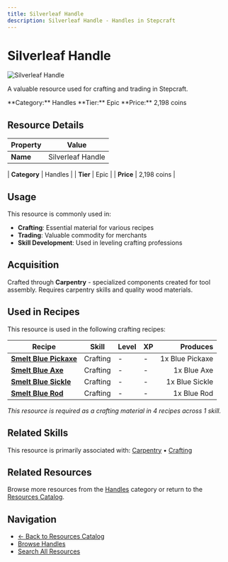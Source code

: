 ```yaml
---
title: Silverleaf Handle
description: Silverleaf Handle - Handles in Stepcraft
---
```


# Silverleaf Handle

<div className="flex items-start gap-6 mb-8">
  <div className="flex-shrink-0">
    <img src="/assets/resources/carpentry/silverleaf_handle.png" alt="Silverleaf Handle" className="w-24 h-24 border rounded-lg" />
  </div>
  <div className="flex-1">
    <div className="space-y-2">
      <p className="text-lg text-muted-foreground">A valuable resource used for crafting and trading in Stepcraft.</p>
      <div className="flex flex-wrap gap-4 text-sm">
        <span className="px-2 py-1 bg-blue-100 dark:bg-blue-900 rounded-md">
          **Category:** Handles
        </span>
        <span className="px-2 py-1 bg-purple-100 dark:bg-purple-900 rounded-md">
          **Tier:** Epic
        </span>
        <span className="px-2 py-1 bg-green-100 dark:bg-green-900 rounded-md">
          **Price:** 2,198 coins
        </span>
      </div>
    </div>
  </div>
</div>

## Resource Details

| Property | Value |
|----------|-------|
| **Name** | Silverleaf Handle |

| **Category** | Handles |
| **Tier** | Epic |
| **Price** | 2,198 coins |


## Usage

This resource is commonly used in:

- **Crafting**: Essential material for various recipes
- **Trading**: Valuable commodity for merchants
- **Skill Development**: Used in leveling crafting professions




## Acquisition

Crafted through **Carpentry** - specialized components created for tool assembly. Requires carpentry skills and quality wood materials.


## Used in Recipes

This resource is used in the following crafting recipes:

| Recipe | Skill | Level | XP | Produces |
|--------|-------|-------|----|---------:|
| **[Smelt Blue Pickaxe](/docs/items/individual/blue_pickaxe)** | Crafting | - | - | 1x Blue Pickaxe |
| **[Smelt Blue Axe](/docs/items/individual/blue_axe)** | Crafting | - | - | 1x Blue Axe |
| **[Smelt Blue Sickle](/docs/items/individual/blue_sickle)** | Crafting | - | - | 1x Blue Sickle |
| **[Smelt Blue Rod](/docs/items/individual/blue_rod)** | Crafting | - | - | 1x Blue Rod |

*This resource is required as a crafting material in 4 recipes across 1 skill.*


## Related Skills

This resource is primarily associated with: [Carpentry](/docs/skills/individual/carpentry) • [Crafting](/docs/skills/individual/crafting)

## Related Resources

Browse more resources from the [Handles](/docs/resources#handles) category or return to the [Resources Catalog](/docs/resources).

## Navigation

- [← Back to Resources Catalog](/docs/resources)
- [Browse Handles](/docs/resources#handles)
- [Search All Resources](/search)
